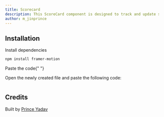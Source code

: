 ```yaml
---
title: Scorecard
description: This ScoreCard component is designed to track and update scores for two teams in real-time with a simple animation showing which team scored.
author: m_jinprince
---
```


<ComponentPreview name="card-scorecard--docs" />

## Installation

<Steps>
<Step>Install dependencies</Step>

```bash
npm install framer-motion
```

<Step>Paste the code</Step>{" "}

Open the newly created file and paste the following code:

```jsx file=<rootDir>/animata/card/scorecard.tsx

```

</Steps>

## Credits

Built by [Prince Yadav](https://github.com/prince981620)
